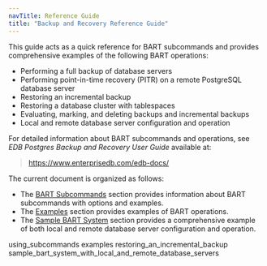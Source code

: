 ```yaml
---
navTitle: Reference Guide
title: "Backup and Recovery Reference Guide"
---
```


This guide acts as a quick reference for BART subcommands and provides comprehensive examples of the following BART operations:

-   Performing a full backup of database servers
-   Performing point-in-time recovery (PITR) on a remote PostgreSQL database server
-   Restoring an incremental backup
-   Restoring a database cluster with tablespaces
-   Evaluating, marking, and deleting backups and incremental backups
-   Local and remote database server configuration and operation

For detailed information about BART subcommands and operations, see *EDB Postgres Backup and Recovery User Guide* available at:

> <https://www.enterprisedb.com/edb-docs/>

The current document is organized as follows:

-   The [BART Subcommands](01_using_subcommands/#using_bart_subcommands) section provides information about BART subcommands with options and examples.
-   The [Examples](02_examples/#examples) section provides examples of BART operations.
-   The [Sample BART System](04_sample_bart_system_with_local_and_remote_database_servers/#sample_bart_system_with_local_and_remote_database_servers) section provides a comprehensive example of both local and remote database server configuration and operation.

<div class="toctree" maxdepth="5">

using_subcommands examples restoring_an_incremental_backup sample_bart_system_with_local_and_remote_database_servers

</div>
